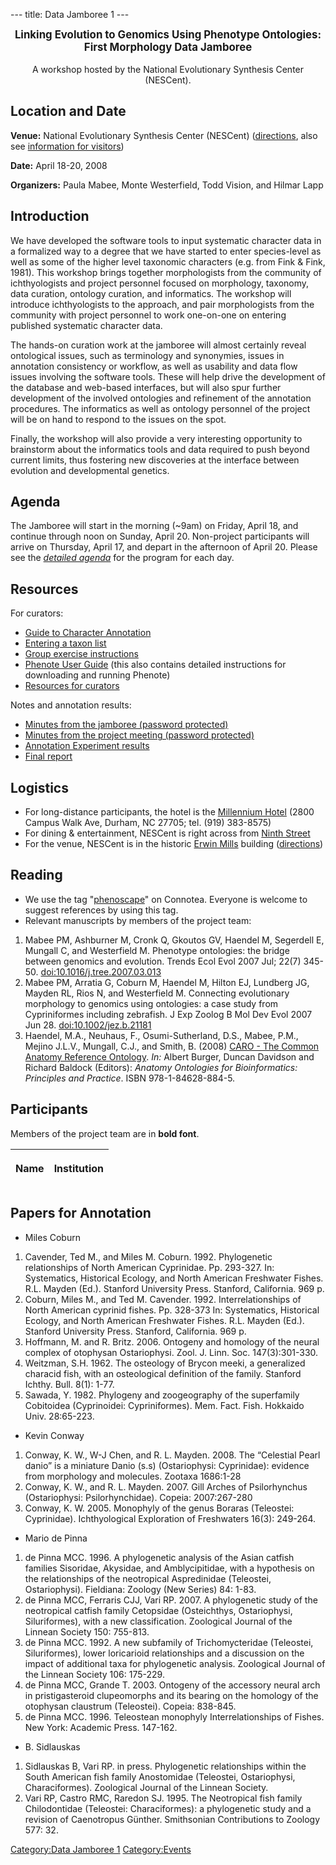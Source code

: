 ---
title: Data Jamboree 1
---

{{EventBox1|The final report from this event is available [[Media:phenoscape.jamboree.report.apr08.pdf|here]].}}

<center><big>'''Linking Evolution to Genomics Using Phenotype Ontologies:'''<br/>'''First Morphology Data Jamboree'''</big><br/><br/>A workshop hosted by the National Evolutionary Synthesis Center (NESCent).</center>

==Location and Date==

'''Venue:''' National Evolutionary Synthesis Center (NESCent) (<span class="plainlinks">[http://www.nescent.org/about/directions.php directions]</span>, also see <span class="plainlinks">[http://www.nescent.org/about/information.php information for visitors]</span>)

'''Date:''' April 18-20, 2008

'''Organizers:''' Paula Mabee, Monte Westerfield, Todd Vision, and Hilmar Lapp

==Introduction==

We have developed the software tools to input systematic character data in a formalized way to a degree that we have started to enter species-level as well as some of the higher level taxonomic characters (e.g. from Fink & Fink, 1981). This workshop brings together morphologists from the community of ichthyologists and project personnel focused on morphology, taxonomy, data curation, ontology curation, and informatics. The workshop will introduce ichthyologists to the approach, and pair morphologists from the community with project personnel to work one-on-one on entering published systematic character data.

The hands-on curation work at the jamboree will almost certainly reveal ontological issues, such as terminology and synonymies, issues in annotation consistency or workflow, as well as usability and data flow issues involving the software tools. These will help drive the development of the database and web-based interfaces, but will also spur further development of the involved ontologies and refinement of the annotation procedures. The informatics as well as ontology personnel of the project will be on hand to respond to the issues on the spot.

Finally, the workshop will also provide a very interesting opportunity to brainstorm about the informatics tools and data required to push beyond current limits, thus fostering new discoveries at the interface between evolution and developmental genetics.

==Agenda==

The Jamboree will start in the morning (~9am) on Friday, April 18, and continue through noon on Sunday, April 20. Non-project participants will arrive on Thursday, April 17, and depart in the afternoon of April 20. Please see the ''[[Data Jamboree 1/Agenda|detailed agenda]]'' for the program for each day.

==Resources==

For curators:
* [[Guide to Character Annotation]]
* [https://webdav.nescent.org/phenoscape-data/TaxonList_rev.doc Entering a taxon list]
* [https://webdav.nescent.org/phenoscape-data/group-exercise.doc Group exercise instructions]
* [[Phenote User Guide]] (this also contains detailed instructions for downloading and running Phenote)
* [[Resources for curators]]

Notes and annotation results:
* [[WG:Notes_from_participants|Minutes from the jamboree (password protected)]]
* [[WG:All-Hands_Meeting_21Apr08|Minutes from the project meeting (password protected)]]
* [[Data Jamboree 1/Annotation Experiment|Annotation Experiment results]]
* [[Media:phenoscape.jamboree.report.apr08.pdf|Final report]]

==Logistics==

* For long-distance participants, the hotel is the [http://www.millenniumhotels.com/MCIL.nsf/LU_HOTELDOC/113$$HotelDescription?OpenDocument Millennium Hotel] (2800 Campus Walk Ave, Durham, NC  27705; tel. (919) 383-8575)
* For dining & entertainment, NESCent is right across from [http://www.ninthst.com/ Ninth Street]
* For the venue, NESCent is in the historic [http://www.owdna.org/mill.htm Erwin Mills] building (<span class="plainlinks">[http://www.nescent.org/about/directions.php directions]</span>)

==Reading==

* We use the tag "<span class="plainlinks">[http://www.connotea.org/tag/phenoscape phenoscape]</span>" on Connotea. Everyone is welcome to suggest references by using this tag.
* Relevant manuscripts by members of the project team:
# Mabee PM, Ashburner M, Cronk Q, Gkoutos GV, Haendel M, Segerdell E, Mungall C, and Westerfield M. Phenotype ontologies: the bridge between genomics and evolution. Trends Ecol Evol 2007 Jul; 22(7) 345-50. [http://dx.doi.org/10.1016/j.tree.2007.03.013 doi:10.1016/j.tree.2007.03.013]
# Mabee PM, Arratia G, Coburn M, Haendel M, Hilton EJ, Lundberg JG, Mayden RL, Rios N, and Westerfield M. Connecting evolutionary morphology to genomics using ontologies: a case study from Cypriniformes including zebrafish. J Exp Zoolog B Mol Dev Evol 2007 Jun 28. [http://dx.doi.org/10.1002/jez.b.21181 doi:10.1002/jez.b.21181]
# Haendel, M.A., Neuhaus, F., Osumi-Sutherland, D.S., Mabee, P.M., Mejino J.L.V., Mungall, C.J., and Smith, B. (2008) [[Media:Caroreprint.pdf|CARO - The Common Anatomy Reference Ontology]]. ''In:'' Albert Burger, Duncan Davidson and Richard Baldock (Editors): ''Anatomy Ontologies for Bioinformatics: Principles and Practice''. ISBN 978-1-84628-884-5.

==Participants==

Members of the project team are in '''bold font'''.

{| border="1" cellpadding="3" cellspacing="0"
|-
! Name !! Institution
{{EventParticipant|Balhoff|Jim|balhoff%40nescent%2eorg|NESCent|'''}}
{{EventParticipant|Coburn|Miles|coburn%40jcu%2eedu|John Carroll University|}}
{{EventParticipant|Conway|Kevin|conwaykw%40gmail%2ecom|St. Louis University|}}
{{EventParticipant|Dahdul|Wasila|dahdul%40acnatsci%2eorg|Department of Ichthyology, Academy of Natural Sciences|'''}}
{{EventParticipant|Lapp|Hilmar|hlapp%40nescent%2eorg|NESCent|'''}}
{{EventParticipant|Lundberg|John|lundberg%40acnatsci%2eorg |Department of Ichthyology, Academy of Natural Sciences|'''}}
{{EventParticipant|Mabee|Paula|pmabee%40usd%2eedu|University of South Dakota|'''}}
{{EventParticipant|Midford|Peter|petermidford%40yahoo%2ecom|Dept. of Ecology and Evolutionary Biology, University of Kansas|'''}}
{{EventParticipant|de Pinna|M&aacute;rio|pinna%40ib%2eusp%2ebr|Universidade de S&atilde;o Paulo|}}
{{EventParticipant|Ringwald|Martin|ringwald%40informatics%2ejax%2eorg|The Jackson Laboratory|}}
{{EventParticipant|Sidlauskas|Brian|bl16%40duke%2eedu|NESCent|}}
{{EventParticipant|Vision|Todd|tjv%40bio%2eunc%2eedu|NESCent, and Department of Biology, University of North Carolina at Chapel Hill|'''}}
{{EventParticipant|Washington|Nicole|NLwashington%40lbl%2egov|Lawrence Berkeley National Lab|}}
{{EventParticipant|Westerfield|Monte|monte%40uoneuro%2euoregon%2eedu|Zebrafish Information Network (ZFIN) and Institute of Neuroscience, University of Oregon|'''}}
|}

==Papers for Annotation==
*Miles Coburn
#Cavender, Ted M., and Miles M. Coburn. 1992. Phylogenetic relationships of North American Cyprinidae. Pp. 293-327. In: Systematics, Historical Ecology, and North American Freshwater Fishes. R.L. Mayden (Ed.). Stanford University Press. Stanford, California. 969 p.
#Coburn, Miles M., and Ted M. Cavender. 1992. Interrelationships of North American cyprinid fishes. Pp. 328-373 In: Systematics, Historical Ecology, and North American Freshwater Fishes. R.L. Mayden (Ed.). Stanford University Press.            Stanford, California. 969 p.
#Hoffmann, M. and R. Britz. 2006. Ontogeny and homology of the neural complex of otophysan Ostariophysi. Zool. J. Linn. Soc. 147(3):301-330.
#Weitzman, S.H. 1962. The osteology of Brycon meeki, a generalized characid fish, with an osteological definition of the family. Stanford Ichthy. Bull. 8(1): 1-77.
#Sawada, Y. 1982. Phylogeny and zoogeography of the superfamily Cobitoidea (Cyprinoidei: Cypriniformes). Mem. Fact. Fish. Hokkaido Univ. 28:65-223.

*Kevin Conway
#Conway, K. W., W-J Chen, and R. L. Mayden. 2008. The “Celestial Pearl danio” is a miniature Danio (s.s) (Ostariophysi: Cyprinidae): evidence from morphology and molecules. Zootaxa 1686:1-28
#Conway, K. W., and R. L. Mayden. 2007. Gill Arches of Psilorhynchus (Ostariophysi: Psilorhynchidae). Copeia: 2007:267-280
#Conway, K. W. 2005.  Monophyly of the genus Boraras (Teleostei: Cyprinidae). Ichthyological Exploration of Freshwaters 16(3): 249-264.

*Mario de Pinna
#de Pinna MCC. 1996. A phylogenetic analysis of the Asian catfish families Sisoridae, Akysidae, and Amblycipitidae, with a hypothesis on the relationships of the neotropical Aspredinidae (Teleostei, Ostariophysi). Fieldiana: Zoology (New Series) 84: 1-83.
#de Pinna MCC, Ferraris CJJ, Vari RP. 2007. A phylogenetic study of the neotropical catfish family Cetopsidae (Osteichthys, Ostariophysi, Siluriformes), with a new classification. Zoological Journal of the Linnean Society 150: 755-813.
#de Pinna MCC. 1992. A new subfamily of Trichomycteridae (Teleostei, Siluriformes), lower loricarioid relationships and a discussion on the impact of additional taxa for phylogenetic analysis. Zoological Journal of the Linnean Society 106: 175-229.
#de Pinna MCC, Grande T. 2003. Ontogeny of the accessory neural arch in pristigasteroid clupeomorphs and its bearing on the homology of the otophysan claustrum (Teleostei). Copeia: 838-845.
#de Pinna MCC. 1996. Teleostean monophyly Interrelationships of Fishes. New York: Academic Press. 147-162.

*B. Sidlauskas
#Sidlauskas B, Vari RP. in press. Phylogenetic relationships within the South American fish family Anostomidae (Teleostei, Ostariophysi, Characiformes). Zoological Journal of the Linnean Society.
#Vari RP, Castro RMC, Raredon SJ. 1995. The Neotropical fish family Chilodontidae (Teleostei: Characiformes): a phylogenetic study and a revision of Caenotropus Günther. Smithsonian Contributions to Zoology 577: 32.

[[Category:Data Jamboree 1]]
[[Category:Events]]